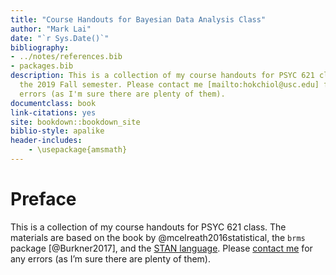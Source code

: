 ```yaml
--- 
title: "Course Handouts for Bayesian Data Analysis Class"
author: "Mark Lai"
date: "`r Sys.Date()`"
bibliography:
- ../notes/references.bib
- packages.bib
description: This is a collection of my course handouts for PSYC 621 class in 
  the 2019 Fall semester. Please contact me [mailto:hokchiol@usc.edu] for any
  errors (as I'm sure there are plenty of them). 
documentclass: book
link-citations: yes
site: bookdown::bookdown_site
biblio-style: apalike
header-includes: 
    - \usepackage{amsmath}
---
```


\DeclareMathOperator{\Cov}{Cov}
\DeclareMathOperator{\Tr}{Tr}
\newcommand{\diag}{\operatorname{diag}}
\newcommand{\logit}{\operatorname{logit}}
\newcommand{\logistic}{\operatorname{logistic}}
\newcommand{\E}{\mathrm{E}}
\newcommand{\bv}[1]{\boldsymbol{\mathbf{#1}}}
\newcommand{\SD}{\mathit{SD}}
\newcommand{\Var}{\mathrm{Var}}
\newcommand{\SDp}{\SD_\text{post}}
\newcommand{\SE}{\mathit{SE}}
\newcommand{\hSE}{\widehat{\mathit{SE}}}
\newcommand{\MSE}{\mathit{MSE}}
\newcommand{\RMSE}{\mathit{RMSE}}
\newcommand{\Deff}{\mathit{Deff}}
\newcommand{\df}{\mathit{df}}
\newcommand{\RE}{\mathit{RE}}
\newcommand{\DKL}{D_\textrm{KL}}
\newcommand{\dd}{\; \mathrm{d}}
\newcommand{\norm}{\mathcal{N}}

# Preface {-}

This is a collection of my course handouts for PSYC 621 class. The materials are
based on the book by @mcelreath2016statistical, the `brms` package
[@Burkner2017], and the [STAN language](https://mc-stan.org/). Please [contact
me](mailto:hokchiol@usc.edu) for any errors (as I'm sure there are plenty of
them).
